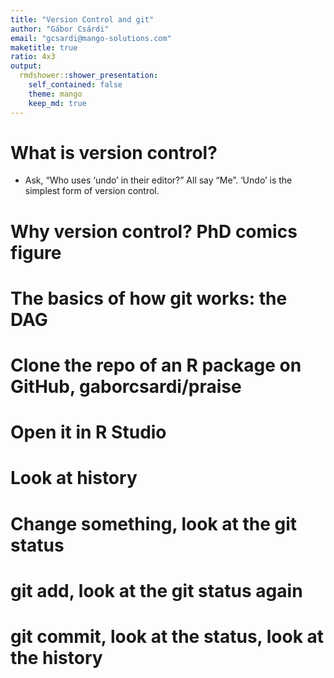 ```yaml
---
title: "Version Control and git"
author: "Gábor Csárdi"
email: "gcsardi@mango-solutions.com"
maketitle: true
ratio: 4x3
output:
  rmdshower::shower_presentation:
    self_contained: false
    theme: mango
    keep_md: true
---
```


# What is version control?

* Ask, “Who uses ‘undo’ in their editor?”
  All say “Me”. ‘Undo’ is the simplest form of version control.

# Why version control? PhD comics figure

# The basics of how git works: the DAG

# Clone the repo of an R package on GitHub, gaborcsardi/praise

# Open it in R Studio

# Look at history

# Change something, look at the git status

# git add, look at the git status again

# git commit, look at the status, look at the history

